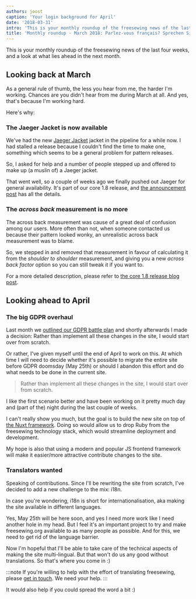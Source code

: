 ```yaml
---
authors: joost
caption: 'Your login background for April'
date: '2018-03-31'
intro: 'This is your monthly roundup of the freesewing news of the last four weeks, and a look at what lies ahead in the next month.'
title: 'Monthly roundup - March 2018: Parlez-vous français? Sprechen Sie Deutsch? ¿Hablas español? 你會說中文嗎？'
---
```


This is your monthly roundup of the freesewing news of the last four weeks, and
a look at what lies ahead in the next month.

<!-- truncate -->

## Looking back at March

As a general rule of thumb, the less you hear from me, the harder I'm working.
Chances are you didn't hear from me during March at all. And yes, that's
because I'm working hard.

Here's why:

### The Jaeger Jacket is now available

We've had the new [Jaeger Jacket](/designs/jaeger) jacket in the pipeline for
a while now. I had stalled a release because I couldn't find the time to make
one, something which seems to be a general problem for pattern releases.

So, I asked for help and a number of people stepped up and offered to make up
(a muslin of) a Jaeger jacket.

That went well, so a couple of weeks ago we finally pushed out Jaeger for
general availability. It's part of our core 1.8 release, and [the announcement
post](/blog/core-1.8-jaeger-across-back/) has all the details.

### The _across back_ measurement is no more

The across back measurement was cause of a great deal of confusion among our
users. More often than not, when someone contacted us because their pattern
looked wonky, an unrealistic across back measurement was to blame.

So, we stepped in and removed that measurement in favour of calculating it from
the _shoulder to shoulder_ measurement, and giving you a new _across back
factor_ option so you can still tweak it if you want to.

For a more detailed description, please refer to [the core 1.8 release blog
post](/blog/core-1.8-jaeger-across-back/).

## Looking ahead to April

### The big GDPR overhaul

Last month we [outlined our GDPR battle plan](/blog/gdpr-plan/) and shortly
afterwards I made a decision: Rather than implement all these changes in the
site, I would start over from scratch.

Or rather, I've given myself until the end of April to work on this. At which
time I will need to decide whether it's possible to migrate the entire site
before GDPR doomsday (May 25th) or should I abandon this effort and do what
needs to be done in the current site.

> Rather than implement all these changes in the site, I would start over from
> scratch.

I like the first scenario better and have been working on it pretty much day
and (part of the) night during the last couple of weeks.

I can't really show you much, but the goal is to build the new site on top of
[the Nuxt framework](https://nuxtjs.org/). Doing so would allow us to drop Ruby
from the freesewing technology stack, which would streamline deployment and
development.

My hope is also that using a modern and popular JS frontend framework will make
it easier/more attractive contribute changes to the site.

### Translators wanted

Speaking of contributions. Since I'll be rewriting the site from scratch, I've
decided to add a new challenge to the mix: i18n.

In case you're wondering, i18n is short for internationalisation, aka making
the site available in different languages.

Yes, May 25th will be here soon, and yes I need more work like I need another
hole in my head. But I feel it's an important project to try and make
freesewing.org available to as many people as possible. And for this, we need
to get rid of the language barrier.

Now I'm hopeful that I'll be able to take care of the technical aspects of
making the site multi-lingual. But that won't do us any good without
translations. So that's where you come in :)

:::note
If you're willing to help with the effort of translating freesewing,
please [get in touch](/contact). We need your help.
:::

It would also help if you could spread the word a bit :)
